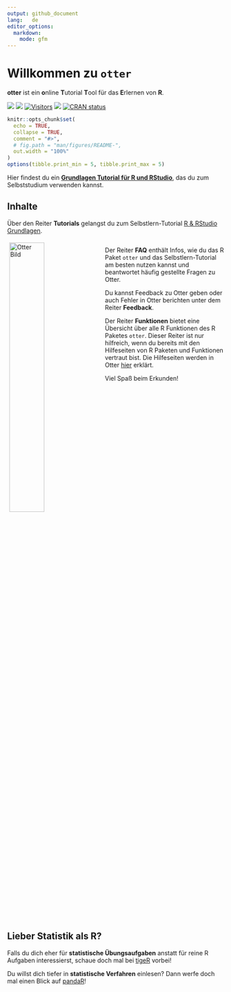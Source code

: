 ```yaml
---
output: github_document
lang:   de
editor_options:
  markdown:
    mode: gfm
---
```


# Willkommen zu `otter`
**otter** ist ein **o**nline **T**utorial **T**ool für das **E**rlernen von **R**.

<!-- ![](man/figures/otteR_pink.png){width="30%"} -->

<!-- badges: start -->

[![](https://img.shields.io/github/r-package/v/MeikeSteinhilber/otter)]()
[![](https://img.shields.io/github/license/MeikeSteinhilber/otter)]()
[![Visitors](https://api.visitorbadge.io/api/combined?path=https%3A%2F%2Fgithub.com%2FMeikeSteinhilber%2Fotter&label=Website%20Hits&countColor=%2337d67a&style=flat&labelStyle=none)]()
[![](https://img.shields.io/github/commit-activity/y/MeikeSteinhilber/otter)]()
<!-- [![hits](https://hits.deltapapa.io/github/MeikeSteinhilber/otter.svg)](https://hits.deltapapa.io) -->
[![CRAN status](https://www.r-pkg.org/badges/version/otter)](https://cran.r-project.org/package=otter)

<!-- badges: end -->

```r
knitr::opts_chunk$set(
  echo = TRUE,
  collapse = TRUE,
  comment = "#>",
  # fig.path = "man/figures/README-",
  out.width = "100%"
)
options(tibble.print_min = 5, tibble.print_max = 5)
```

Hier findest du ein [**Grundlagen Tutorial für R und RStudio**](https://otter.uni-frankfurt.de/), das du zum Selbststudium verwenden kannst.

<!-- <br> -->

## Inhalte

Über den Reiter **Tutorials** gelangst du zum Selbstlern-Tutorial [R & RStudio Grundlagen](https://otter.uni-frankfurt.de/).

<!-- <img src="man/figures/otter.png" style="float: left; width: 40%; margin-left: 5px; margin-right: -5px;" />-->

<div style="overflow: hidden;">
  <img src="man/figures/otter.png" style="float: left; width: 40%; margin: 5px 5px 5px 5px;" alt="Otter Bild" />
  <div style="margin-left: 45%;">

Der Reiter **FAQ** enthält Infos, wie du das R Paket `otter` und das Selbstlern-Tutorial am besten nutzen kannst und beantwortet häufig gestellte Fragen zu Otter.

Du kannst Feedback zu Otter geben oder auch Fehler in Otter berichten unter dem Reiter **Feedback**.

Der Reiter **Funktionen** bietet eine Übersicht über alle R Funktionen des R Paketes `otter`. Dieser Reiter ist nur hilfreich, wenn du bereits mit den Hilfeseiten von R Paketen und Funktionen vertraut bist. Die Hilfeseiten werden in Otter [hier](http://otter.uni-frankfurt.de/#section-funktionen) erklärt.

Viel Spaß beim Erkunden!

  </div>
</div>


## Lieber Statistik als R?
Falls du dich eher für **statistische Übungsaufgaben** anstatt für reine R Aufgaben interessierst, schaue doch mal bei [tigeR](https://tiger.uni-frankfurt.de/app/shinytigeR) vorbei!

Du willst dich tiefer in **statistische Verfahren** einlesen? Dann werfe doch mal einen Blick auf [pandaR](https://pandar.netlify.app/)!


